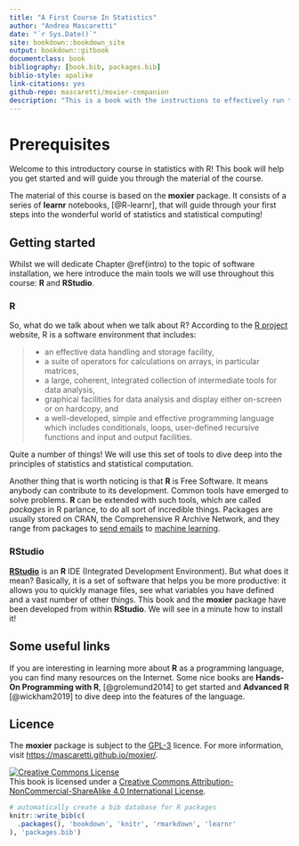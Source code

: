 ```yaml
--- 
title: "A First Course In Statistics"
author: "Andrea Mascaretti"
date: "`r Sys.Date()`"
site: bookdown::bookdown_site
output: bookdown::gitbook
documentclass: book
bibliography: [book.bib, packages.bib]
biblio-style: apalike
link-citations: yes
github-repo: mascaretti/moxier-companion
description: "This is a book with the instructions to effectively run the notebooks."
---
```



# Prerequisites

Welcome to this introductory course in statistics with R!
This book will help you get started and will guide you through the material of the course. 

The material of this course is based on the **moxier** package.
It consists of a series of **learnr** notebooks, [@R-learnr], that will guide through your first steps into the wonderful world of statistics and statistical computing!




## Getting started

Whilst we will dedicate Chapter \@ref(intro) to the topic of software installation, we here introduce the main tools we will use throughout this course: **R** and **RStudio**.

### R

So, what do we talk about when we talk about R? According to the [R project](https://www.r-project.org/about.html) website, R is a software environment that includes:

> * an effective data handling and storage facility,
> * a suite of operators for calculations on arrays, in particular matrices,
> * a large, coherent, integrated collection of intermediate tools for data analysis,
> * graphical facilities for data analysis and display either on-screen or on hardcopy, and
> * a well-developed, simple and effective programming language which includes conditionals, loops, user-defined recursive functions and input and output facilities.

Quite a number of things! We will use this set of tools to dive deep into the principles of statistics and statistical computation.

Another thing that is worth noticing is that **R** is Free Software. It means anybody can contribute to its development. Common tools have emerged to solve problems. **R** can be extended with such tools, which are called *packages* in R parlance, to do all sort of incredible things. Packages are usually stored on CRAN, the Comprehensive R Archive Network, and they range from packages to [send emails](https://rich-iannone.github.io/blastula/) to [machine learning](https://cran.r-project.org/web/views/MachineLearning.html).



### RStudio

[**RStudio**](https://rstudio.com/) is an **R** IDE (Integrated Development Environment). But what does it mean? Basically, it is a set of software that helps you be more productive: it allows you to quickly manage files, see what variables you have defined and a vast number of other things. This book and the **moxier** package have been developed from within **RStudio**. We will see in a minute how to install it!


## Some useful links

If you are interesting in learning more about **R** as a programming language, you can find many resources on the Internet.
Some nice books are **Hands-On Programming with R**, [@grolemund2014] to get started and **Advanced R** [@wickham2019] to dive deep into the features of the language.


## Licence
The **moxier** package is subject to the [GPL-3](https://www.r-project.org/Licenses/GPL-3) licence. For more information, visit <https://mascaretti.github.io/moxier/>.



<a rel="license" href="http://creativecommons.org/licenses/by-nc-sa/4.0/"><img alt="Creative Commons License" style="border-width:0" src="https://i.creativecommons.org/l/by-nc-sa/4.0/88x31.png" /></a><br />This book is licensed under a <a rel="license" href="http://creativecommons.org/licenses/by-nc-sa/4.0/">Creative Commons Attribution-NonCommercial-ShareAlike 4.0 International License</a>.

```r
# automatically create a bib database for R packages
knitr::write_bib(c(
  .packages(), 'bookdown', 'knitr', 'rmarkdown', 'learnr'
), 'packages.bib')
```
